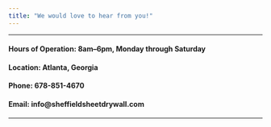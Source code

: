 ```yaml
---
title: "We would love to hear from you!"
---
```


***
#### **Hours of Operation:** 8am–6pm, Monday through Saturday  

#### **Location:** Atlanta, Georgia  

#### **Phone:** 678-851-4670  

#### **Email:** info@sheffieldsheetdrywall.com  

***